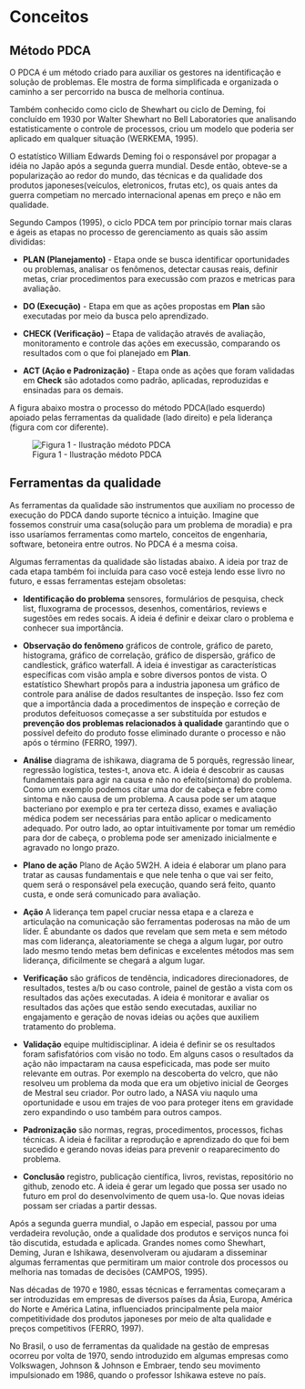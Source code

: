 # Conceitos

## Método PDCA

O PDCA é um método criado para auxiliar os gestores na identificação e solução de problemas. Ele mostra de forma simplificada e organizada o caminho a ser percorrido na busca de melhoria contínua.

Também conhecido como ciclo de Shewhart ou ciclo de Deming, foi concluído em 1930 por Walter Shewhart no Bell Laboratories que analisando estatisticamente o controle de processos, criou um modelo que poderia ser aplicado em qualquer situação (WERKEMA, 1995).

O estatístico William Edwards Deming foi o responsável por propagar a idéia no Japão após a segunda guerra mundial. Desde então, obteve-se a popularização ao redor do mundo, das técnicas e da qualidade dos produtos japoneses(veículos, eletronicos, frutas etc), os quais antes da guerra competiam no mercado internacional apenas em preço e não em qualidade.

Segundo Campos (1995), o ciclo PDCA tem por princípio tornar mais claras e ágeis as etapas no processo de gerenciamento as quais são assim divididas:

-   **PLAN (Planejamento)** - Etapa onde se busca identificar oportunidades ou problemas, analisar os fenômenos, detectar causas reais, definir metas, criar procedimentos para execussão com prazos e metricas para avaliação.

-   **DO (Execução)** - Etapa em que as ações propostas em **Plan** são executadas por meio da busca pelo aprendizado.

-   **CHECK (Verificação)** – Etapa de validação através de avaliação, monitoramento e controle das ações em execussão, comparando os resultados com o que foi planejado em **Plan**.

-   **ACT (Ação e Padronização)** - Etapa onde as ações que foram validadas em **Check** são adotados como padrão, aplicadas, reproduzidas e ensinadas para os demais.

A figura abaixo mostra o processo do método PDCA(lado esquerdo) apoiado pelas ferramentas da qualidade (lado direito) e pela liderança (figura com cor diferente).

![Figura 1 - Ilustração médoto PDCA](images/pdca_chart.png)

## Ferramentas da qualidade

As ferramentas da qualidade são instrumentos que auxiliam no processo de execução do PDCA dando suporte técnico a intuição. Imagine que fossemos construir uma casa(solução para um problema de moradia) e pra isso usaríamos ferramentas como martelo, conceitos de engenharia, software, betoneira entre outros. No PDCA é a mesma coisa.

Algumas ferramentas da qualidade são listadas abaixo. A ideia por traz de cada etapa também foi incluída para caso você esteja lendo esse livro no futuro, e essas ferramentas estejam obsoletas:

-   **Identificação do problema** sensores, formulários de pesquisa, check list, fluxograma de processos, desenhos, comentários, reviews e sugestões em redes socais. A ideia é definir e deixar claro o problema e conhecer sua importância.

-   **Observação do fenômeno** gráficos de controle, gráfico de pareto, histograma, gráfico de correlação, gráfico de dispersão, gráfico de candlestick, gráfico waterfall. A ideia é investigar as características específicas com visão ampla e sobre diversos pontos de vista. O estatístico Shewhart propôs para a industria japonesa um gráfico de controle para análise de dados resultantes de inspeção. Isso fez com que a importância dada a procedimentos de inspeção e correção de produtos defeituosos começasse a ser substituída por estudos e **prevenção dos problemas relacionados à qualidade** garantindo que o possível defeito do produto fosse eliminado durante o processo e não após o término (FERRO, 1997).

-   **Análise** diagrama de ishikawa, diagrama de 5 porquês, regressão linear, regressão logística, testes-t, anova etc. A ideia é descobrir as causas fundamentais para agir na causa e não no efeito(sintoma) do problema. Como um exemplo podemos citar uma dor de cabeça e febre como sintoma e não causa de um problema. A causa pode ser um ataque bacteriano por exemplo e pra ter certeza disso, exames e avaliação médica podem ser necessárias para então aplicar o medicamento adequado. Por outro lado, ao optar intuitivamente por tomar um remédio para dor de cabeça, o problema pode ser amenizado inicialmente e agravado no longo prazo.

-   **Plano de ação** Plano de Ação 5W2H. A ideia é elaborar um plano para tratar as causas fundamentais e que nele tenha o que vai ser feito, quem será o responsável pela execução, quando será feito, quanto custa, e onde será comunicado para avaliação.

-   **Ação** A liderança tem papel cruciar nessa etapa e a clareza e articulação na comunicação são ferramentas poderosas na mão de um líder. É abundante os dados que revelam que sem meta e sem método mas com liderança, aleatoriamente se chega a algum lugar, por outro lado mesmo tendo metas bem definicas e excelentes métodos mas sem liderança, dificilmente se chegará a algum lugar.

-   **Verificação** são gráficos de tendência, indicadores direcionadores, de resultados, testes a/b ou caso controle, painel de gestão a vista com os resultados das ações executadas. A ideia é monitorar e avaliar os resultados das ações que estão sendo executadas, auxiliar no engajamento e geração de novas ideias ou ações que auxiliem tratamento do problema.

-   **Validação** equipe multidisciplinar. A ideia é definir se os resultados foram safisfatórios com visão no todo. Em alguns casos o resultados da ação não impactaram na causa espeficicada, mas pode ser muito relevante em outras. Por exemplo na descoberta do velcro, que não resolveu um problema da moda que era um objetivo inicial de Georges de Mestral seu criador. Por outro lado, a NASA viu naqulo uma oportunidade e usou em trajes de voo para proteger itens em gravidade zero expandindo o uso também para outros campos.

-   **Padronização** são normas, regras, procedimentos, processos, fichas técnicas. A ideia é facilitar a reprodução e aprendizado do que foi bem sucedido e gerando novas ideias para prevenir o reaparecimento do problema.

-   **Conclusão** registro, publicação científica, livros, revistas, repositório no github, zenodo etc. A ideia é gerar um legado que possa ser usado no futuro em prol do desenvolvimento de quem usa-lo. Que novas ideias possam ser criadas a partir dessas.

Após a segunda guerra mundial, o Japão em especial, passou por uma verdadeira revolução, onde a qualidade dos produtos e serviços nunca foi tão discutida, estudada e aplicada. Grandes nomes como Shewhart, Deming, Juran e Ishikawa, desenvolveram ou ajudaram a disseminar algumas ferramentas que permitiram um maior controle dos processos ou melhoria nas tomadas de decisões (CAMPOS, 1995).

Nas décadas de 1970 e 1980, essas técnicas e ferramentas começaram a ser introduzidas em empresas de diversos países da Ásia, Europa, América do Norte e América Latina, influenciados principalmente pela maior competitividade dos produtos japoneses por meio de alta qualidade e preços competitivos (FERRO, 1997).

No Brasil, o uso de ferramentas da qualidade na gestão de empresas ocorreu por volta de 1970, sendo introduzido em algumas empresas como Volkswagen, Johnson & Johnson e Embraer, tendo seu movimento impulsionado em 1986, quando o professor Ishikawa esteve no país.
